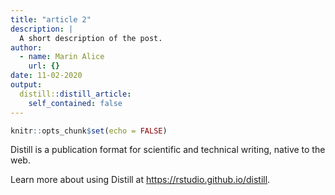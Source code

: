 ```yaml
---
title: "article 2"
description: |
  A short description of the post.
author:
  - name: Marin Alice
    url: {}
date: 11-02-2020
output:
  distill::distill_article:
    self_contained: false
---
```


```r
knitr::opts_chunk$set(echo = FALSE)
```

Distill is a publication format for scientific and technical writing, native to the web.

Learn more about using Distill at <https://rstudio.github.io/distill>.

